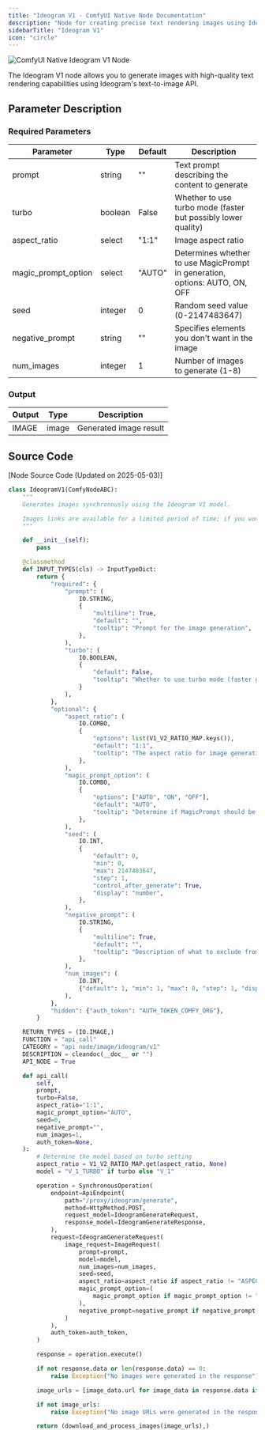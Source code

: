 ```yaml
---
title: "Ideogram V1 - ComfyUI Native Node Documentation"
description: "Node for creating precise text rendering images using Ideogram API"
sidebarTitle: "Ideogram V1"
icon: "circle"
---
```


![ComfyUI Native Ideogram V1 Node](/images/built-in-nodes/api_nodes/ideogram/ideogram-v1.jpg)

The Ideogram V1 node allows you to generate images with high-quality text rendering capabilities using Ideogram's text-to-image API.

## Parameter Description

### Required Parameters

| Parameter           | Type    | Default | Description                                                                 |
| ------------------- | ------- | ------- | --------------------------------------------------------------------------- |
| prompt              | string  | ""      | Text prompt describing the content to generate                              |
| turbo               | boolean | False   | Whether to use turbo mode (faster but possibly lower quality)               |
| aspect_ratio        | select  | "1:1"   | Image aspect ratio                                                          |
| magic_prompt_option | select  | "AUTO"  | Determines whether to use MagicPrompt in generation, options: AUTO, ON, OFF |
| seed                | integer | 0       | Random seed value (0-2147483647)                                            |
| negative_prompt     | string  | ""      | Specifies elements you don't want in the image                              |
| num_images          | integer | 1       | Number of images to generate (1-8)                                          |


### Output

| Output | Type  | Description            |
| ------ | ----- | ---------------------- |
| IMAGE  | image | Generated image result |

## Source Code

[Node Source Code (Updated on 2025-05-03)] 

```python
class IdeogramV1(ComfyNodeABC):
    """
    Generates images synchronously using the Ideogram V1 model.

    Images links are available for a limited period of time; if you would like to keep the image, you must download it.
    """

    def __init__(self):
        pass

    @classmethod
    def INPUT_TYPES(cls) -> InputTypeDict:
        return {
            "required": {
                "prompt": (
                    IO.STRING,
                    {
                        "multiline": True,
                        "default": "",
                        "tooltip": "Prompt for the image generation",
                    },
                ),
                "turbo": (
                    IO.BOOLEAN,
                    {
                        "default": False,
                        "tooltip": "Whether to use turbo mode (faster generation, potentially lower quality)",
                    }
                ),
            },
            "optional": {
                "aspect_ratio": (
                    IO.COMBO,
                    {
                        "options": list(V1_V2_RATIO_MAP.keys()),
                        "default": "1:1",
                        "tooltip": "The aspect ratio for image generation.",
                    },
                ),
                "magic_prompt_option": (
                    IO.COMBO,
                    {
                        "options": ["AUTO", "ON", "OFF"],
                        "default": "AUTO",
                        "tooltip": "Determine if MagicPrompt should be used in generation",
                    },
                ),
                "seed": (
                    IO.INT,
                    {
                        "default": 0,
                        "min": 0,
                        "max": 2147483647,
                        "step": 1,
                        "control_after_generate": True,
                        "display": "number",
                    },
                ),
                "negative_prompt": (
                    IO.STRING,
                    {
                        "multiline": True,
                        "default": "",
                        "tooltip": "Description of what to exclude from the image",
                    },
                ),
                "num_images": (
                    IO.INT,
                    {"default": 1, "min": 1, "max": 8, "step": 1, "display": "number"},
                ),
            },
            "hidden": {"auth_token": "AUTH_TOKEN_COMFY_ORG"},
        }

    RETURN_TYPES = (IO.IMAGE,)
    FUNCTION = "api_call"
    CATEGORY = "api node/image/ideogram/v1"
    DESCRIPTION = cleandoc(__doc__ or "")
    API_NODE = True

    def api_call(
        self,
        prompt,
        turbo=False,
        aspect_ratio="1:1",
        magic_prompt_option="AUTO",
        seed=0,
        negative_prompt="",
        num_images=1,
        auth_token=None,
    ):
        # Determine the model based on turbo setting
        aspect_ratio = V1_V2_RATIO_MAP.get(aspect_ratio, None)
        model = "V_1_TURBO" if turbo else "V_1"

        operation = SynchronousOperation(
            endpoint=ApiEndpoint(
                path="/proxy/ideogram/generate",
                method=HttpMethod.POST,
                request_model=IdeogramGenerateRequest,
                response_model=IdeogramGenerateResponse,
            ),
            request=IdeogramGenerateRequest(
                image_request=ImageRequest(
                    prompt=prompt,
                    model=model,
                    num_images=num_images,
                    seed=seed,
                    aspect_ratio=aspect_ratio if aspect_ratio != "ASPECT_1_1" else None,
                    magic_prompt_option=(
                        magic_prompt_option if magic_prompt_option != "AUTO" else None
                    ),
                    negative_prompt=negative_prompt if negative_prompt else None,
                )
            ),
            auth_token=auth_token,
        )

        response = operation.execute()

        if not response.data or len(response.data) == 0:
            raise Exception("No images were generated in the response")

        image_urls = [image_data.url for image_data in response.data if image_data.url]

        if not image_urls:
            raise Exception("No image URLs were generated in the response")

        return (download_and_process_images(image_urls),)
```